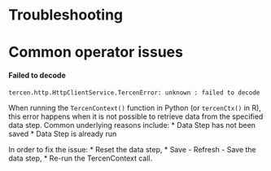 # Troubleshooting

# Common operator issues

#### Failed to decode

```
tercen.http.HttpClientService.TercenError: unknown : failed to decode
```

When running the `TercenContext()` function in Python (or `tercenCtx()` in R), this error happens when it is not possible to retrieve data from the specified data step. Common underlying reasons include:
* Data Step has not been saved
* Data Step is already run

In order to fix the issue:
* Reset the data step,
* Save - Refresh - Save the data step,
* Re-run the TercenContext call.
